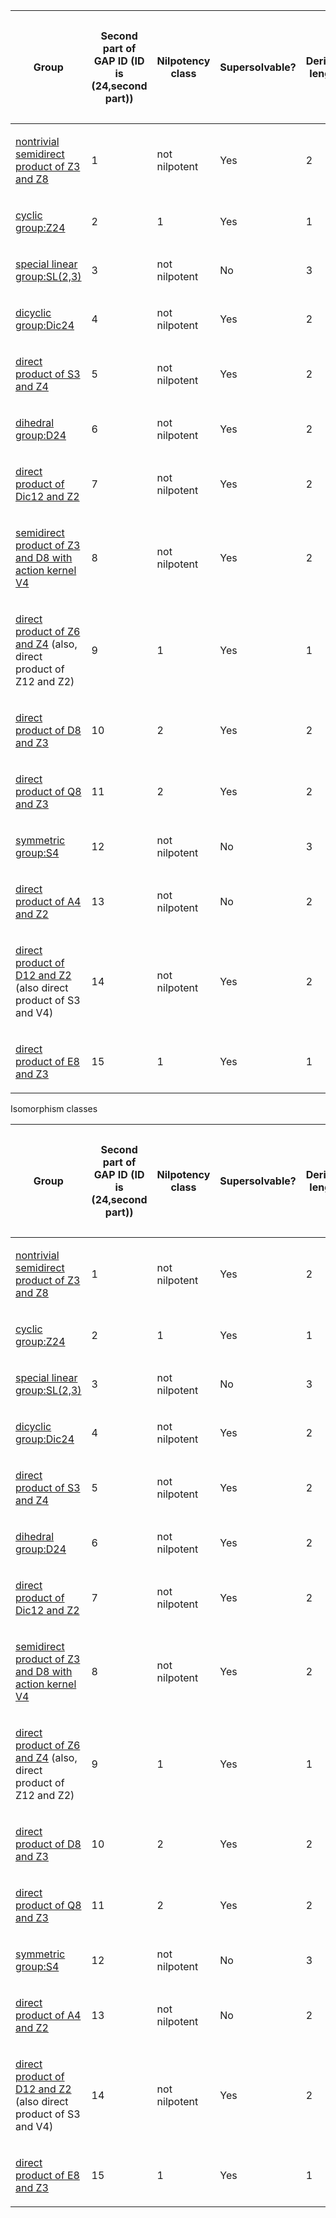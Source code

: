 {| class="sortable" border="1"
! Group !! Second part of GAP ID (ID is (24,second part)) !! Nilpotency class !! Supersolvable? !! Derived length !! Number of conjugacy classes of subgroups of order 2 (must be positive) !! Number of conjugacy classes of subgroups of order 4 (must be positive) !! Number of conjugacy classes of subgroups of order 8 (must be 1) !! Number of conjugacy classes of subgroups of order 3 (must be 1) !! Number of conjugacy classes of subgroups of order 6 (must be positive) !! Number of subgroups of order 12
|-
| [[nontrivial semidirect product of Z3 and Z8]] || 1 || not nilpotent || Yes || 2 || 1 || 1 || 1 || 1 || 1 || 1
|-
| [[cyclic group:Z24]] || 2 || 1 || Yes || 1 || 1 || 1 || 1 || 1 || 1 || 1
|-
| [[special linear group:SL(2,3)]] || 3 || not nilpotent || No || 3 || 1 || 1 || 1 || 1 || 1 || 0
|-
| [[dicyclic group:Dic24]] || 4 || not nilpotent || Yes || 2 || 1 || 3 || 1 || 1 || 1 || 3
|-
| [[direct product of S3 and Z4]] || 5 || not nilpotent || Yes || 2 || 3 || 3 || 1 || 1 || 3 || 3
|-
| [[dihedral group:D24]] || 6 || not nilpotent || Yes || 2 || 3 || 3 || 1 || 1 || 3 || 3
|-
| [[direct product of Dic12 and Z2]] || 7 || not nilpotent || Yes || 2 || 3 || 3 || 1 || 1 || 3 || 3
|-
| [[semidirect product of Z3 and D8 with action kernel V4]] || 8 || not nilpotent || Yes || 2 || 3 || 3 || 1 || 1 || 3 || 3
|-
| [[direct product of Z6 and Z4]] (also, direct product of Z12 and Z2) || 9 || 1 || Yes || 1 || 3 || 3 || 1 || 1 || 3 || 3
|-
| [[direct product of D8 and Z3]] || 10 || 2 || Yes || 2 || 3 || 3 || 1 || 1 || 3 || 3
|-
| [[direct product of Q8 and Z3]] || 11 || 2 || Yes || 2 || 1 || 3 || 1 || 1 || 1 || 3
|-
| [[symmetric group:S4]] || 12 || not nilpotent || No || 3 || 2 || 3 || 1 || 1 || 1 || 1
|-
| [[direct product of A4 and Z2]] || 13 || not nilpotent || No || 2 || 3 || 2 || 1 || 1 || 2 || 1
|-
| [[direct product of D12 and Z2]] (also direct product of S3 and V4) || 14 || not nilpotent || Yes || 2 || 7 || 7 || 1 || 1 || 7 || 7
|-
| [[direct product of E8 and Z3]] || 15 || 1 || Yes || 1 || 7 || 7 || 1 || 1 || 7 || 7
|}

Isomorphism classes

{| class="sortable" border="1"
! Group !! Second part of GAP ID (ID is (24,second part)) !! Nilpotency class !! Supersolvable? !! Derived length !! Number of isomorphism classes of subgroups of order 2 (must be 1) !! Number of isomorphism classes of subgroups of order 4 (must be 1 or 2) !! Number of isomorphism classes of subgroups of order 8 (must be 1) !! Number of isomorphism classes of subgroups of order 3 (must be 1) !! Number of isomorphism classes of subgroups of order 6 (must be 1 or 2) !! Number of isomorphism classes of subgroups of order 12 !! Total number of isomorphism classes of subgroups
|-
| [[nontrivial semidirect product of Z3 and Z8]] || 1 || not nilpotent || Yes || 2 || 1 || 1 || 1 || 1 || 1 || 1 || 8
|-
| [[cyclic group:Z24]] || 2 || 1 || Yes || 1 || 1 || 1 || 1 || 1 || 1 || 1 || 8
|-
| [[special linear group:SL(2,3)]] || 3 || not nilpotent || No || 3 || 1 || 1 || 1 || 1 || 1 || 0 || 7
|-
| [[dicyclic group:Dic24]] || 4 || not nilpotent || Yes || 2 || 1 || 1 || 1 || 1 || 1 || 1 || 8
|-
| [[direct product of S3 and Z4]] || 5 || not nilpotent || Yes || 2 || 1 || 2 || 1 || 1 || 2 || 2 || 11
|-
| [[dihedral group:D24]] || 6 || not nilpotent || Yes || 2 || 1 || 2 || 1 || 1 || 2 || 2 || 11
|-
| [[direct product of Dic12 and Z2]] || 7 || not nilpotent || Yes || 2 || 1 || 2 || 1 || 1 || 2 || 2 || 13
|-
| [[semidirect product of Z3 and D8 with action kernel V4]] || 8 || not nilpotent || Yes || 2 || 1 || 2 || 1 || 1 || 2 || 3 || 12
|-
| [[direct product of Z6 and Z4]] (also, direct product of Z12 and Z2) || 9 || 1 || Yes || 1 || 1 || 2 || 1 || 1 || 1 || 2 || 10
|-
| [[direct product of D8 and Z3]] || 10 || 2 || Yes || 2 || 1 || 2 || 1 || 1 || 1 || 2 || 10
|-
| [[direct product of Q8 and Z3]] || 11 || 2 || Yes || 2 || 1 || 1 || 1 || 1 || 1 || 1 || 8
|-
| [[symmetric group:S4]] || 12 || not nilpotent || No || 3 || 1 || 2 || 1 || 1 || 1 || 1 || 9
|-
| [[direct product of A4 and Z2]] || 13 || not nilpotent || No || 2 || 1 || 1 || 1 || 1 || 1 || 1 || 8
|-
| [[direct product of D12 and Z2]] (also direct product of S3 and V4) || 14 || not nilpotent || Yes || 2 || 1 || 1 || 1 || 1 || 2 || 2 || 10
|-
| [[direct product of E8 and Z3]] || 15 || 1 || Yes || 1 || 1 || 1 || 1 || 1 || 1 || 1 || 8
|}
